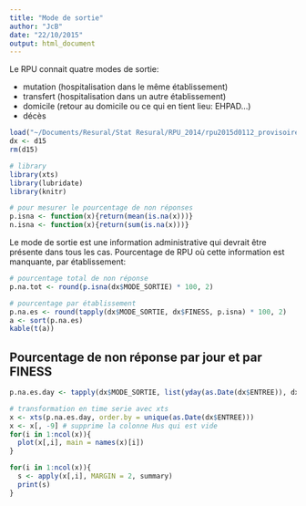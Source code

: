 ```yaml
---
title: "Mode de sortie"
author: "JcB"
date: "22/10/2015"
output: html_document
---
```


Le RPU connait quatre modes de sortie:

- mutation (hospitalisation dans le même établissement)
- transfert (hospitalisation dans un autre établissement)
- domicile (retour au domicile ou ce qui en tient lieu: EHPAD...)
- décès

```r
load("~/Documents/Resural/Stat Resural/RPU_2014/rpu2015d0112_provisoire.Rda")
dx <- d15
rm(d15)

# library
library(xts)
library(lubridate)
library(knitr)

# pour mesurer le pourcentage de non réponses
p.isna <- function(x){return(mean(is.na(x)))}
n.isna <- function(x){return(sum(is.na(x)))}

```

Le mode de sortie est une information administrative qui devrait être présente dans tous les cas. Pourcentage de RPU où cette information est manquante, par établissement:

```r
# pourcentage total de non réponse
p.na.tot <- round(p.isna(dx$MODE_SORTIE) * 100, 2)

# pourcentage par établissement
p.na.es <- round(tapply(dx$MODE_SORTIE, dx$FINESS, p.isna) * 100, 2)
a <- sort(p.na.es)
kable(t(a))

```

Pourcentage de non réponse par jour et par FINESS
-------------------------------------------------

```r
p.na.es.day <- tapply(dx$MODE_SORTIE, list(yday(as.Date(dx$ENTREE)), dx$FINESS), p.isna)

# transformation en time serie avec xts
x <- xts(p.na.es.day, order.by = unique(as.Date(dx$ENTREE)))
x <- x[, -9] # supprime la colonne Hus qui est vide
for(i in 1:ncol(x)){
  plot(x[,i], main = names(x)[i])
}

for(i in 1:ncol(x)){
  s <- apply(x[,i], MARGIN = 2, summary)
  print(s)
}
```

